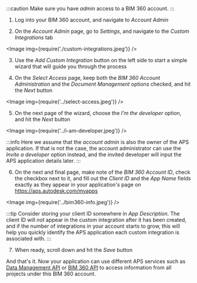 
:::caution
Make sure you have _admin_ access to a BIM 360 account.
:::

1. Log into your BIM 360 account, and navigate to _Account Admin_

2. On the _Account Admin_ page, go to _Settings_, and navigate to the _Custom Integrations_ tab

<Image img={require('./custom-integrations.jpeg')} />

3. Use the _Add Custom Integration_ button on the left side to start a simple wizard
that will guide you through the process

4. On the _Select Access_ page, keep both the _BIM 360 Account Administration_
and the _Document Management_ options checked, and hit the _Next_ button

<Image img={require('../select-access.jpeg')} />

5. On the next page of the wizard, choose the _I'm the developer_ option, and hit
the _Next_ button

<Image img={require('../i-am-developer.jpeg')} />

:::info
Here we assume that the _account admin_ is also the owner of the APS application.
If that is not the case, the account administrator can use the _Invite a developer_
option instead, and the invited developer will input the APS application details later.
:::

6. On the next and final page, make note of the _BIM 360 Account ID_, check the
checkbox next to it, and fill out the _Client ID_ and the _App Name_ fields
exactly as they appear in your application's page on https://aps.autodesk.com/myapps

<Image img={require('../bim360-info.jpeg')} />

:::tip
Consider storing your client ID somewhere in _App Description_. The client ID will _not_
appear in the custom integration after it has been created, and if the number of integrations
in your account starts to grow, this will help you quickly identify the APS application
each custom integration is associated with.
:::

7. When ready, scroll down and hit the _Save_ button

And that's it. Now your application can use different APS services such as
[Data Management API](https://aps.autodesk.com/en/docs/data/v2/developers_guide/overview)
or [BIM 360 API](https://aps.autodesk.com/en/docs/bim360/v1/overview/introduction)
to access information from all projects under this BIM 360 account.
